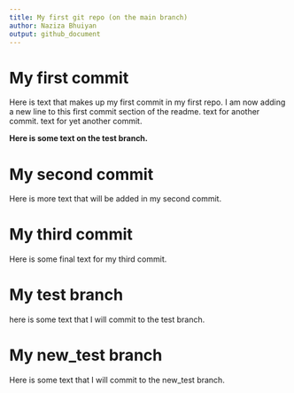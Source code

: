 ```yaml
---
title: My first git repo (on the main branch)
author: Naziza Bhuiyan
output: github_document
---
```


# My first commit

Here is text that makes up my first commit in my first repo.
I am now adding a new line to this first commit section of the readme.
text for another commit.
text for yet another commit.

__Here is some text on the test branch.__

# My second commit

Here is more text that will be added in my second commit.

# My third commit

Here is some final text for my third commit.

# My test branch

here is some text that I will commit to the test branch.

# My new_test branch 

Here is some text that I will commit to the new_test branch.